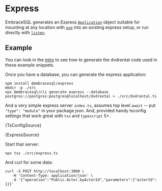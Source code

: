 
# Express

EmbraceSQL generates an Express [`Application`](https://expressjs.com/en/api.html#app) object suitable for mounting
at any location with [`use`](https://expressjs.com/en/api.html#app.use) into an existing express setup, or run directly
with [`listen`](https://expressjs.com/en/api.html#app.listen).

## Example

You can look in the [intro](./index.md) to see how to generate the dvdrental code
used in these example snippets.

Once you have a database, you can generate the express application:

```shell
npm install @embracesql/express
mkdir -p ./src
npx @embracesql/cli generate express --database postgres://postgres:postgres@localhost/dvdrental > ./src/dvdrental.ts
```

And a very simple express server `index.ts`, assumes top level `await` -- put `"type": "module"`
in your package json. And, provided handy tsconfig settings that work great with
`tsx` and `typescript` 5+.

<CodeBlock language="json" title="tsconfig.json">{TsConfigSource}</CodeBlock>

<CodeBlock language="typescript" title="./src/express.ts">{ExpressSource}</CodeBlock>

Start that server:

```shell
npx tsx ./src/express.ts
```

And curl for some data:

```shell
curl -X POST http://localhost:3000 \
   -H 'Content-Type: application/json' \
   -d '{"operation":"Public.Actor.byActorId","parameters":{"actorId": 1}}'
```
